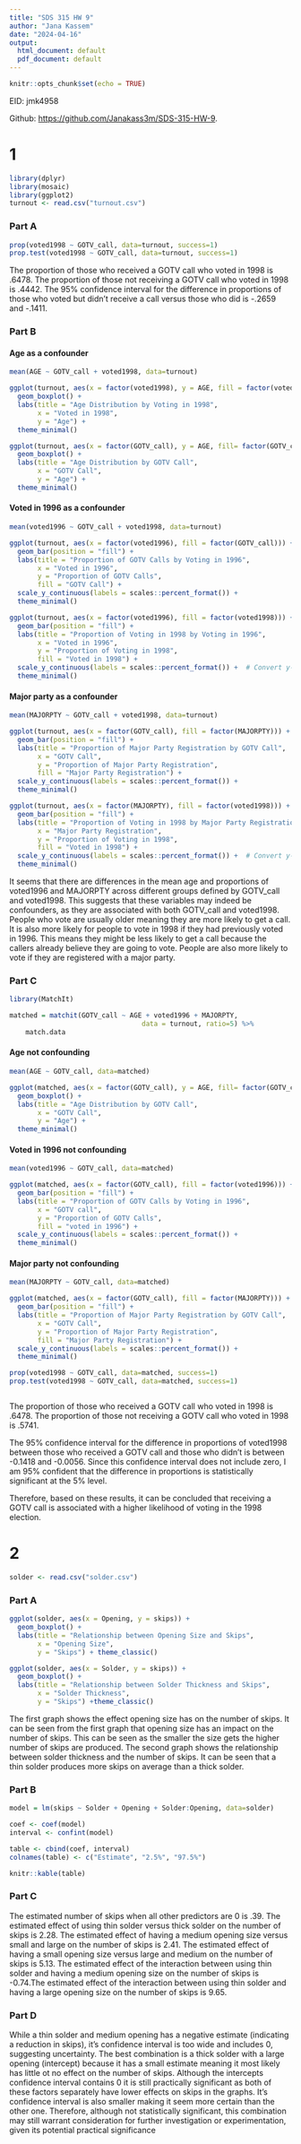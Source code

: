 ---
title: "SDS 315 HW 9"
author: "Jana Kassem"
date: "2024-04-16"
output:
  html_document: default
  pdf_document: default
---

```{r setup, include=FALSE}
knitr::opts_chunk$set(echo = TRUE)
```

EID: jmk4958

Github: <https://github.com/Janakass3m/SDS-315-HW-9>.


# 1


```{r echo=FALSE, warning=FALSE, include=FALSE}
library(dplyr)
library(mosaic)
library(ggplot2)
turnout <- read.csv("turnout.csv")
```

### Part A

```{r echo=FALSE, warning=FALSE, include =FALSE}
prop(voted1998 ~ GOTV_call, data=turnout, success=1)
prop.test(voted1998 ~ GOTV_call, data=turnout, success=1)

```

The proportion of those who received a GOTV call who voted in 1998 is .6478.
The proportion of those not receiving a GOTV call who voted in 1998 is .4442.
The 95% confidence interval for the difference in proportions of those who voted but didn't receive a call versus those who did is -.2659 and -.1411.




### Part B

#### Age as a confounder
```{r echo=FALSE, warning=FALSE}
mean(AGE ~ GOTV_call + voted1998, data=turnout)

ggplot(turnout, aes(x = factor(voted1998), y = AGE, fill = factor(voted1998))) +
  geom_boxplot() +
  labs(title = "Age Distribution by Voting in 1998",
       x = "Voted in 1998",
       y = "Age") +
  theme_minimal()

ggplot(turnout, aes(x = factor(GOTV_call), y = AGE, fill= factor(GOTV_call))) +
  geom_boxplot() +
  labs(title = "Age Distribution by GOTV Call",
       x = "GOTV Call",
       y = "Age") +
  theme_minimal()
```

#### Voted in 1996 as a confounder
```{r echo=FALSE, warning=FALSE}
mean(voted1996 ~ GOTV_call + voted1998, data=turnout)

ggplot(turnout, aes(x = factor(voted1996), fill = factor(GOTV_call))) +
  geom_bar(position = "fill") +
  labs(title = "Proportion of GOTV Calls by Voting in 1996",
       x = "Voted in 1996",
       y = "Proportion of GOTV Calls",
       fill = "GOTV Call") +
  scale_y_continuous(labels = scales::percent_format()) +
  theme_minimal()

ggplot(turnout, aes(x = factor(voted1996), fill = factor(voted1998))) +
  geom_bar(position = "fill") +
  labs(title = "Proportion of Voting in 1998 by Voting in 1996",
       x = "Voted in 1996",
       y = "Proportion of Voting in 1998",
       fill = "Voted in 1998") +
  scale_y_continuous(labels = scales::percent_format()) +  # Convert y-axis to percentage
  theme_minimal()
```

#### Major party as a confounder
```{r echo=FALSE, warning=FALSE}
mean(MAJORPTY ~ GOTV_call + voted1998, data=turnout)

ggplot(turnout, aes(x = factor(GOTV_call), fill = factor(MAJORPTY))) +
  geom_bar(position = "fill") +
  labs(title = "Proportion of Major Party Registration by GOTV Call",
       x = "GOTV Call",
       y = "Proportion of Major Party Registration",
       fill = "Major Party Registration") +
  scale_y_continuous(labels = scales::percent_format()) +
  theme_minimal()

ggplot(turnout, aes(x = factor(MAJORPTY), fill = factor(voted1998))) +
  geom_bar(position = "fill") +
  labs(title = "Proportion of Voting in 1998 by Major Party Registration",
       x = "Major Party Registration",
       y = "Proportion of Voting in 1998",
       fill = "Voted in 1998") +
  scale_y_continuous(labels = scales::percent_format()) +  # Convert y-axis to percentage
  theme_minimal()
```

It seems that there are differences in the mean age and proportions of voted1996 and MAJORPTY across different groups defined by GOTV_call and voted1998. This suggests that these variables may indeed be confounders, as they are associated with both GOTV_call and voted1998. People who vote are usually older meaning they are more likely to get a call. It is also more likely for people to vote in 1998 if they had previously voted in 1996. This means they might be less likely to get a call because the callers already believe they are going to vote. People are also more likely to vote if they are registered with a major party. 

### Part C

```{r echo=FALSE, warning=FALSE}
library(MatchIt)

matched = matchit(GOTV_call ~ AGE + voted1996 + MAJORPTY,
                                 data = turnout, ratio=5) %>%
    match.data
```
#### Age not confounding
```{r echo=FALSE, warning=FALSE}
mean(AGE ~ GOTV_call, data=matched)

ggplot(matched, aes(x = factor(GOTV_call), y = AGE, fill= factor(GOTV_call))) +
  geom_boxplot() +
  labs(title = "Age Distribution by GOTV Call",
       x = "GOTV Call",
       y = "Age") +
  theme_minimal()

```

#### Voted in 1996 not confounding
```{r echo=FALSE, warning=FALSE}
mean(voted1996 ~ GOTV_call, data=matched)

ggplot(matched, aes(x = factor(GOTV_call), fill = factor(voted1996))) +
  geom_bar(position = "fill") +
  labs(title = "Proportion of GOTV Calls by Voting in 1996",
       x = "GOTV call",
       y = "Proportion of GOTV Calls",
       fill = "voted in 1996") +
  scale_y_continuous(labels = scales::percent_format()) +
  theme_minimal()
```

#### Major party not confounding
```{r echo=FALSE, warning=FALSE}
mean(MAJORPTY ~ GOTV_call, data=matched)

ggplot(matched, aes(x = factor(GOTV_call), fill = factor(MAJORPTY))) +
  geom_bar(position = "fill") +
  labs(title = "Proportion of Major Party Registration by GOTV Call",
       x = "GOTV Call",
       y = "Proportion of Major Party Registration",
       fill = "Major Party Registration") +
  scale_y_continuous(labels = scales::percent_format()) +
  theme_minimal()
```
```{r echo=FALSE, warning=FALSE, include=FALSE}

prop(voted1998 ~ GOTV_call, data=matched, success=1)
prop.test(voted1998 ~ GOTV_call, data=matched, success=1)



```

The proportion of those who received a GOTV call who voted in 1998 is .6478.
The proportion of those not receiving a GOTV call who voted in 1998 is .5741.

The 95% confidence interval for the difference in proportions of voted1998 between those who received a GOTV call and those who didn't is between -0.1418 and -0.0056. Since this confidence interval does not include zero, I am 95% confident that the difference in proportions is statistically significant at the 5% level.

Therefore, based on these results, it can be concluded that receiving a GOTV call is associated with a higher likelihood of voting in the 1998 election.


# 2

```{r echo=FALSE, warning=FALSE}
solder <- read.csv("solder.csv")
```

### Part A

```{r echo=FALSE, warning=FALSE}
ggplot(solder, aes(x = Opening, y = skips)) +
  geom_boxplot() +
  labs(title = "Relationship between Opening Size and Skips",
       x = "Opening Size",
       y = "Skips") + theme_classic()

ggplot(solder, aes(x = Solder, y = skips)) +
  geom_boxplot() +
  labs(title = "Relationship between Solder Thickness and Skips",
       x = "Solder Thickness",
       y = "Skips") +theme_classic()
```

The first graph shows the effect opening size has on the number of skips. It can be seen from the first graph that opening size has an impact on the number of skips. This can be seen as the smaller the size gets the higher number of skips are produced. The second graph shows the relationship between solder thickness and the number of skips. It can be seen that a thin solder produces more skips on average than a thick solder. 

### Part B

```{r echo=FALSE, warning=FALSE}
model = lm(skips ~ Solder + Opening + Solder:Opening, data=solder)

coef <- coef(model)
interval <- confint(model)

table <- cbind(coef, interval)
colnames(table) <- c("Estimate", "2.5%", "97.5%")

knitr::kable(table)
```

### Part C

The estimated number of skips when all other predictors are 0 is .39. The estimated effect of using thin solder versus thick solder on the number of skips is 2.28. The estimated effect of having a medium opening size versus small and large on the number of skips is 2.41. The estimated effect of having a small opening size versus large and medium on the number of skips is 5.13.  The estimated effect of the interaction between using thin solder and having a medium opening size on the number of skips is -0.74.The estimated effect of the interaction between using thin solder and having a large opening size on the number of skips is 9.65.

### Part D

While a thin solder and medium opening has a negative estimate (indicating a reduction in skips), it's confidence interval is too wide and includes 0, suggesting uncertainty. The best combination is a thick solder with a large opening (intercept) because it has a small estimate meaning it most likely has little ot no effect on the number of skips. Although the intercepts confidence interval contains 0 it is still practically significant as both of these factors separately have lower effects on skips in the graphs. It's confidence interval is also smaller making it seem more certain than the other one. Therefore, although not statistically significant, this combination may still warrant consideration for further investigation or experimentation, given its potential practical significance 
